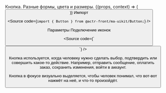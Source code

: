 
<Meta of={ButtonStories} />

<Title>
  Кнопка
</Title>

<Subtitle>
  Кнопка. Разные формы, цвета и размеры.
</Subtitle>

<Canvas>
  <Story name="Button">
    {(props, context) => (
      <Button {...props}/>
    )}
  </Story>
</Canvas>

<Subheading>
  Импорт
</Subheading>

<Source code={`import { Button } from @actr-front/ma-uikit/Button;`} />

<Subheading>
  Параметры
</Subheading>

<Controls/>

<Subheading>
  Подключение иконок
</Subheading>

<Source code={`

<Button
  label="Кнопка"
  iconLeft={IconArrowsChevronUp}
  iconRight={IconArrowsChevronDown}
/>
`} />


Кнопка используется, когда человеку нужно сделать выбор, подтвердить или совершить какое-то действие. Например, отправить сообщение, оплатить заказ, сохранить изменения, войти в аккаунт.

Кнопка в фокусе визуально выделяется, чтобы человек понимал, что вот-вот нажмёт на неё, и что-то произойдёт.
